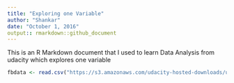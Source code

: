 ```yaml
---
title: "Exploring one Variable"
author: "Shankar"
date: "October 1, 2016"
output:: rmarkdown::github_document
---
```


This is an R Markdown document that I used to learn Data Analysis from udacity which explores one variable


```r
fbdata <- read.csv("https://s3.amazonaws.com/udacity-hosted-downloads/ud651/pseudo_facebook.tsv", sep = '\t')
```
